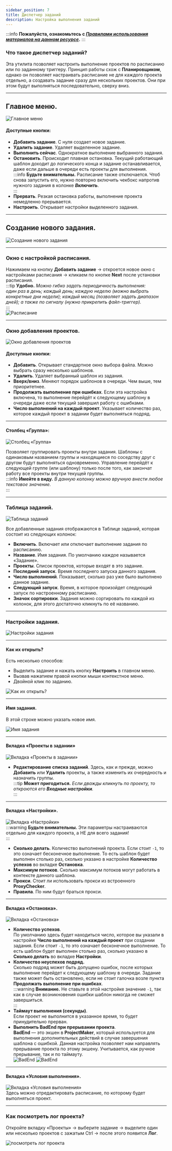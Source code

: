```yaml
---
sidebar_position: 7
title: Диспетчер заданий
description: Настройка выполнения заданий
---  
```

:::info **Пожалуйста, ознакомьтесь с [*Правилами использования материалов на данном ресурсе*](../Disclaimer).**
:::

### Что такое диспетчер заданий?  
Эта утилита позволяет настроить выполнение проектов по расписанию или по заданному триггеру. Принцип работы схож с **Планировщиком**, однако он позволяет настраивать расписание не для каждого проекта отдельно, а создавать задание сразу для нескольких проектов. Они при этом будут выполняться последовательно, сверху вниз.  
_______________________________________________
## Главное меню.  
![Главное меню](./assets/Task_Manager/Task_Manager_pic1.png)  
#### Доступные кнопки:
- **Добавить задание**. С нуля создает новое задание.  
- **Удалить задание**. Удаляет выделенное задание.  
- **Выполнить сейчас**. Однократное выполнение выбранного задания.  
- **Остановить**. Происходит плавная остановка. Текущий работающий шаблон доходит до логического конца и задание останавливается, даже если дальше в очереди есть проекты для выполнения.  
:::info **Будьте внимательны.**
Расписание также отключается. Чтоб снова запустить его, нужно повторно включить чекбокс напротив нужного задания в колонке ***Включить***.  
:::  
- **Прервать**. Резкая остановка работы, выполнение проекта немедленно прерывается.  
- **Настроить**. Открывает настройки выделенного задания.  
_______________________________________________
## Создание нового задания.  
![Создание нового задания](./assets/Task_Manager/Task_Manager_pic2.png)  
_______________________________________________
### Окно с настройкой расписания.
Нажимаем на кнопку **Добавить задание** → откроется новое окно с настройками расписания → кликаем по кнопке **Next** после установки расписания.  
:::tip **Удобно.**
*Можно гибко задать периодичность выполнения:  
один раз в день; каждый день; каждую неделю (можно выбрать конкретные дни недели); каждый месяц (позволяет задать диапазон дней); а также по сигналу (нужно прикрепить файл-триггер).*  
:::    
![Расписание](./assets/Task_Manager/Task_Manager_pic3.png)   
_______________________________________________
### Окно добавления проектов.  
![Окно добавления проектов](./assets/Task_Manager/Task_Manager_pic4.png)   
#### Доступные кнопки:  
- **Добавить**. Открывает стандартное окно выбора файла. Можно выбрать сразу несколько шаблонов.  
- **Удалить**. Удаляет выбранный шаблон из задания.  
- **Вверх/вниз**. Меняют порядок шаблонов в очереди. Чем выше, тем приоритетнее.  
- **Продолжать выполнение при ошибках**. Если эта настройка включена, то выполнение перейдёт к следующему шаблону в очереди даже если текущий завершил работу с ошибками.  
- **Число выполнений на каждый проект**. Указывает количество раз, которое каждый проект в задании будет выполняться подряд.  
_______________________________________________
#### Столбец «Группа»:  
![Столбец «Группа»](./assets/Task_Manager/Task_Manager_pic5.png)

Позволяет группировать проекты внутри задания. Шаблоны с одинаковым названием группы и находящиеся по соседству друг с другом будут выполняться одновременно. Управление перейдёт к следующей группе (или шаблону) только после того, как закончат работу все проекты внутри текущей группы.  
:::info **Имейте в виду.**
*В данную колонку можно вручную внести любое текстовое значение.*  
::: 
_______________________________________________
### Таблица заданий.
![Таблица заданий](./assets/Task_Manager/Task_Manager_pic6.png) 

Все добавленные задания отображаются в Таблице заданий, которая состоит из следующих колонок:  
- **Включить**. Включает или отключает выполнение задания по расписанию.  
- **Название**. Имя задания. По умолчанию каждое называется «Задание».  
- **Проекты**. Список проектов, которые входят в это задание.  
- **Последний запуск**. Время последнего запуска данного задания.  
- **Число выполнений**. Показывает, сколько раз уже было выполнено данное задание.  
- **Следующий запуск**. Время, в которое произойдет следующий запуск по настроенному расписанию.  
- **Значок сортировки**. Задания можно сортировать по каждой из колонок, для этого достаточно кликнуть по её названию.  
_______________________________________________
### Настройки задания.  
![Настройки задания](./assets/Task_Manager/Task_Manager_pic8.png)   
_______________________________________________
#### Как их открыть?  
Есть несколько способов:  
- Выделить задание и нажать кнопку **Настроить** в главном меню.  
- Вызвав нажатием правой кнопки мыши контекстное меню.  
- Двойной клик по заданию.  

![Как их открыть?](./assets/Task_Manager/Task_Manager_pic7.png) 
_______________________________________________
#### Имя задания.  
В этой строке можно указать новое имя.  

![Имя задания](./assets/Task_Manager/Task_Manager_pic9.png)  
_______________________________________________
#### Вкладка «Проекты в задании»  
![Вкладка «Проекты в задании»](./assets/Task_Manager/Task_Manager_pic10.png)  
- **Редактирование списка заданий**. Здесь, как и прежде, можно **Добавить** или **Удалить** проекты, а также изменить их очередность и назначить группы.  
:::tip **Может пригодиться.**
*Если дважды кликнуть по проекту, то откроются его **Входные настройки**.*  
:::  
_______________________________________________
#### Вкладка «Настройки».  
![Вкладка «Настройки»](./assets/Task_Manager/Task_Manager_pic11.png)   
:::warning **Будьте внимательны.**
Эти параметры настраиваются отдельно для каждого проекта, а НЕ для всего задания!   
:::  
- **Сколько делать**. Количество выполнений проекта. Если стоит `-1`, то это означает бесконечное выполнение. То есть шаблон будет выполнен столько раз, сколько указано в настройке **Количество успехов** во вкладке **Остановка**.  
- **Максимум потоков**. Сколько максимум потоков могут работать в контексте данного шаблона.  
- **Прокси**. Стоит ли использовать прокси из встроенного **ProxyChecker**.  
- **Правила**. По ним будут браться прокси.  
_______________________________________________
#### Вкладка «Остановка».  
![Вкладка «Остановка»](./assets/Task_Manager/Task_Manager_pic12.png)   
- **Количество успехов**.  
По умолчанию здесь будет находиться число, которое вы указали в настройке **Число выполнений на каждый проект** при создании задания. Если стоит `-1`, то это означает бесконечное выполнение. То есть шаблон будет выполнен столько раз, сколько указано в **Сколько делать** во вкладке **Настройки**.  
- **Количество неуспехов подряд.**  
Сколько подряд может быть допущено ошибок, после которых выполнение перейдет к следующему шаблону в очереди. Задание также может быть остановлено, если не стоит галочка возле пункта **Продолжать выполнение при ошибках**.  
:::warning **Внимание.**
Не ставьте в этой настройке значение `-1`, так как в случае возникновения ошибки шаблон никогда не сможет завершиться.     
:::  
- **Таймаут выполнения (секунды)**.  
Если проект не выполнится в указанное время, то будет принудительно прерван.  
- **Выполнить BadEnd при прерывании проекта**.  
**BadEnd** — это экшен в **ProjectMaker**, который используется для выполнения дополнительных действий в случае завершения шаблона с ошибкой. Данная настройка позволяет нам направлять прерывание проекта по этому экшену. Учитывается, как ручное прерывание, так и по таймауту.  
![BadEnd](./assets/Task_Manager/Task_Manager_pic13.png)  ![BadEnd](./assets/Task_Manager/Task_Manager_pic14.png)   
_______________________________________________
#### Вкладка «Условия выполнения».  
![Вкладка «Условия выполнения»](./assets/Task_Manager/Task_Manager_pic15.png)  
Здесь можно отредактировать расписание, по которому будет выполняться проект.  
_______________________________________________
### Как посмотреть лог проекта?  
Откройте вкладку «Проекты» → выберите задание → выделите один или несколько проектов с зажатым Ctrl → после этого появится **Лог**.  

![посмотреть лог проекта](./assets/Task_Manager/Task_Manager_pic16.png) 